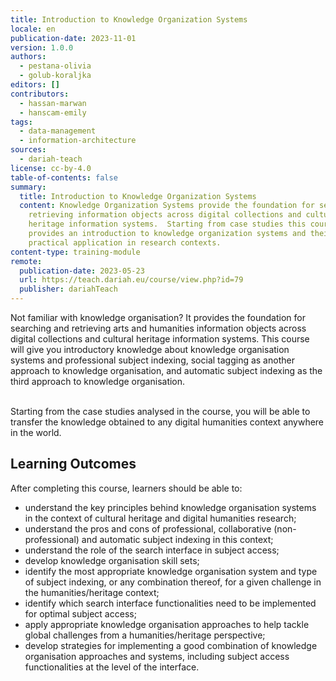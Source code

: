 ```yaml
---
title: Introduction to Knowledge Organization Systems
locale: en
publication-date: 2023-11-01
version: 1.0.0
authors:
  - pestana-olivia
  - golub-koraljka
editors: []
contributors:
  - hassan-marwan
  - hanscam-emily
tags:
  - data-management
  - information-architecture
sources:
  - dariah-teach
license: cc-by-4.0
table-of-contents: false
summary:
  title: Introduction to Knowledge Organization Systems
  content: Knowledge Organization Systems provide the foundation for searching and
    retrieving information objects across digital collections and cultural
    heritage information systems.  Starting from case studies this course
    provides an introduction to knowledge organization systems and their
    practical application in research contexts.
content-type: training-module
remote:
  publication-date: 2023-05-23
  url: https://teach.dariah.eu/course/view.php?id=79
  publisher: dariahTeach
---
```

Not familiar with knowledge organisation? It provides the foundation for searching and retrieving arts and humanities information objects across digital collections and cultural heritage information systems. This course will give you introductory knowledge about knowledge organisation systems and professional subject indexing, social tagging as another approach to knowledge organisation, and automatic subject indexing as the third approach to knowledge organisation.

\
Starting from the case studies analysed in the course, you will be able to transfer the knowledge obtained to any digital humanities context anywhere in the world.

## L﻿earning Outcomes

A﻿fter completing this course, learners should be able to:

* understand the key principles behind knowledge organisation systems in the context of cultural heritage and digital humanities research;
* understand the pros and cons of professional, collaborative (non-professional) and automatic subject indexing in this context;
* understand the role of the search interface in subject access;
* develop knowledge organisation skill sets;
* identify the most appropriate knowledge organisation system and type of subject indexing, or any combination thereof, for a given challenge in the humanities/heritage context;
* identify which search interface functionalities need to be implemented for optimal subject access;
* apply appropriate knowledge organisation approaches to help tackle global challenges from a humanities/heritage perspective;
* develop strategies for implementing a good combination of knowledge organisation approaches and systems, including subject access functionalities at the level of the interface.

<ExternalResource title="Interested in learning more?" subtitle="Check out &#x22;Introduction to Knowledge Organization Systems&#x22;" url="https://teach.dariah.eu/course/view.php?id=79" />

